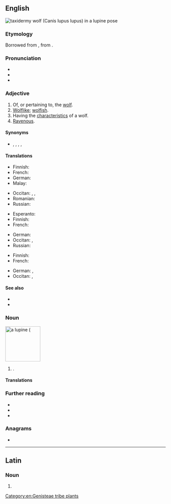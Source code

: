 {{also|Lupine|łupinę}}
==English==
[[File:Loup taxidermie Muséum Histoire naturelle Lille GLAM 2016 F Lamiot.jpg|thumb|taxidermy wolf (''Canis lupus lupus'') in a '''lupine''' pose]]
{{wikipedia}}

===Etymology===
Borrowed from {{bor|en|la|lupīnus}}, from {{m|la|lupus||wolf}}.

===Pronunciation===
* {{IPA|en|/ˈluː.paɪn/}}
* {{hyphenation|en|lu|pine}}
* {{rhymes|en|uːpaɪn}}

===Adjective===
{{en-adj}}

# Of, or pertaining to, the [[wolf]].
# [[wolflike|Wolflike]]; [[wolfish]].
# Having the [[characteristic]]s of a wolf.
# [[ravenous|Ravenous]].

====Synonyms====
* {{sense|ravenous}} {{l|en|ferocious}}, {{l|en|gluttonous}}, {{l|en|insatiable}}, {{l|en|rapacious}}, {{l|en|voracious}}

====Translations====
{{trans-top|wolf-like}}
* Finnish: {{t|fi|susimainen}}
* French: {{t+|fr|lupin}}
* German: {{t|de|wölfisch}}
* Malay: {{t|ms|serigala}}
{{trans-mid}}
* Occitan: {{t|oc|lupin}}, {{t|oc|alobatit}}, {{t|oc|alobit}}
* Romanian: {{t+|ro|lupesc}}
* Russian: {{t+|ru|во́лчий}}
{{trans-bottom}}

{{trans-top|having the characteristics of a wolf}}
* Esperanto: {{t+|eo|lupa}}
* Finnish: {{t|fi|susimainen}}
* French: {{t+|fr|lupin}}
{{trans-mid}}
* German: {{t|de|wölfisch}}
* Occitan: {{t|oc|lupin}}, {{t|oc|alobatit}}
* Russian: {{t+|ru|во́лчий}}
{{trans-bottom}}

{{trans-top|ravenous}}
* Finnish: {{t+|fi|ahnas}}
* French: {{t+|fr|vorace}}
{{trans-mid}}
* German: {{t|de|mit Bärenhunger}}, {{t|de|unersättlich}}
* Occitan: {{t|oc|alobatit}}, {{t|oc|voraç}}
{{trans-bottom}}

====See also====
* {{l|en|canine}}
* {{l|en|vulpine}}

===Noun===
[[Image:Lupinus polyphyllus3.JPG|thumb|110px|right|a '''lupine''' ({{taxlink|Lupinus polyphyllus|species|noshow=1}}]]
{{en-noun}}

# {{alternative form of|en|lupin|from=American English|nodot=1}} {{gloss|any plant of the genus ''[[Lupinus]]''; an edible legume seed of one of these plants}}.

====Translations====
{{trans-see|lupin}}

===Further reading===
* {{pedia|Lupinus}}
* {{specieslite|Lupinus}}
* {{comcatlite|Lupinus}}

===Anagrams===
* {{anagrams|en|a=eilnpu|Lupien|line up|line-up|lineup|pinule|unpile|up line|up-line|upline}}

[[Category:en:Genisteae tribe plants]]

----

==Latin==

===Noun===
{{la-noun-form|lupīne}}

# {{inflection of|la|lupīnus||voc|s}}